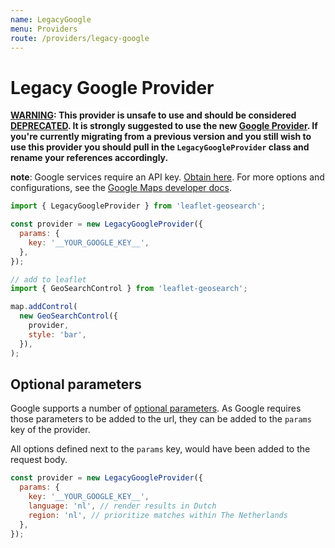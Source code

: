 ```yaml
---
name: LegacyGoogle
menu: Providers
route: /providers/legacy-google
---
```



# Legacy Google Provider

**<u>WARNING</u>: This provider is unsafe to use and should be considered <u>DEPRECATED</u>.
It is strongly suggested to use the new [Google Provider][4]. If you're currently migrating from a previous version
and you still wish to use this provider you should pull in the `LegacyGoogleProvider` class
and rename your references accordingly.**

**note**: Google services require an API key. [Obtain here][1].
For more options and configurations, see the [Google Maps developer docs][2].

<Playground>
  <Map provider="Google" />
</Playground>

```js
import { LegacyGoogleProvider } from 'leaflet-geosearch';

const provider = new LegacyGoogleProvider({
  params: {
    key: '__YOUR_GOOGLE_KEY__',
  },
});

// add to leaflet
import { GeoSearchControl } from 'leaflet-geosearch';

map.addControl(
  new GeoSearchControl({
    provider,
    style: 'bar',
  }),
);
```

## Optional parameters

Google supports a number of [optional parameters][3]. As Google requires those parameters to be added to the url, they can be added to the `params` key of the provider.

All options defined next to the `params` key, would have been added to the request body.

```js
const provider = new LegacyGoogleProvider({
  params: {
    key: '__YOUR_GOOGLE_KEY__',
    language: 'nl', // render results in Dutch
    region: 'nl', // prioritize matches within The Netherlands
  },
});
```

[1]: https://developers.google.com/maps/documentation/javascript/get-api-key
[2]: https://developers.google.com/maps/documentation/geocoding/start
[3]: https://developers.google.com/maps/documentation/geocoding/intro#geocoding
[4]: /providers/google
